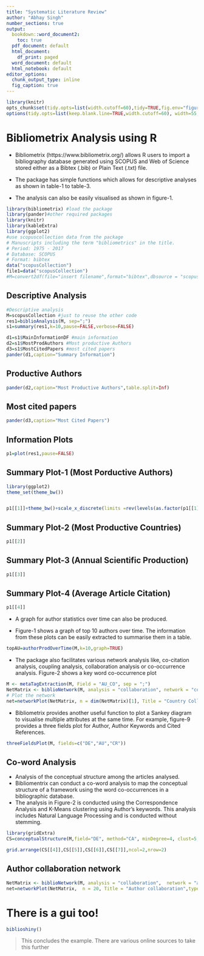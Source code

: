 ```yaml
---
title: "Systematic Literature Review"
author: "Abhay Singh"
number_sections: true
output:
  bookdown::word_document2:
    toc: true
  pdf_document: default
  html_document:
    df_print: paged
  word_document: default
  html_notebook: default
editor_options:
  chunk_output_type: inline
  fig_caption: true
---
```


```r
library(knitr)
opts_chunk$set(tidy.opts=list(width.cutoff=60),tidy=TRUE,fig.env="figure",message=FALSE,warning=FALSE)
options(tidy.opts=list(keep.blank.line=TRUE,width.cutoff=60), width=55,out.width='10cm',out.height='10cm',breaklines=TRUE,fig.widht=8,fig.height=8)
```


# Bibliometrix Analysis using R

* Bibliometrix (https://www.bibliometrix.org/) allows R users to import a bibliography database generated using SCOPUS and Web of Science stored either as a Bibtex (.bib) or Plain Text (.txt) file.

* The package has simple functions which allows for descriptive analyses as shown in table-1 to table-3.

* The analysis can also be easily visualised as shown in figure-1.

```r
library(bibliometrix) #load the package
library(pander)#other required packages
library(knitr)
library(kableExtra)
library(ggplot2)
#use scopuscollection data from the package
# Manuscripts including the term "bibliometrics" in the title.
# Period: 1975 - 2017
# Database: SCOPUS
# Format: bibtex
data("scopusCollection")
file1=data("scopusCollection")
#M=convert2df(file="insert filename",format="bibtex",dbsource = "scopus")#convert the data to data frame
```
## Descriptive Analysis

```r
#Descriptive analysis 
M=scopusCollection #just to reuse the other code
res1=biblioAnalysis(M, sep=";")
s1=summary(res1,k=10,pause=FALSE,verbose=FALSE)

d1=s1$MainInformationDF #main information 
d2=s1$MostProdAuthors #Most productive Authors 
d3=s1$MostCitedPapers #most cited papers 
pander(d1,caption="Summary Information") 
```

## Productive Authors

```r
pander(d2,caption="Most Productive Authors",table.split=Inf) 

```


## Most cited papers

```r
pander(d3,caption="Most Cited Papers") 

```

## Information Plots

```r
p1=plot(res1,pause=FALSE)
```
## Summary Plot-1 (Most Porductive Authors)

```r
library(ggplot2)
theme_set(theme_bw())


p1[[1]]+theme_bw()+scale_x_discrete(limits =rev(levels(as.factor(p1[[1]]$data$AU))))
```
## Summary Plot-2 (Most Productive Countries)

```r
p1[[2]]
```

## Summary Plot-3 (Annual Scientific Production)

```r
p1[[3]]
```
## Summary Plot-4 (Average Article Citation)

```r
p1[[4]]
```
* A graph for author statistics over time can also be produced.

* Figure-1 shows a graph of top 10 authors over time. The information from these plots can be easily extracted to summarise them in a table.

```r
topAU=authorProdOverTime(M,k=10,graph=TRUE)

```

* The package also facilitates various network analysis like, co-citation analysis, coupling analysis, collaboration analysis or co-occurrence analysis. Figure-2 shows a key word co-occurrence plot
```r

M <- metaTagExtraction(M, Field = "AU_CO", sep = ";") 
NetMatrix <- biblioNetwork(M, analysis = "collaboration", network = "countries", sep = ";")
# Plot the network 
net=networkPlot(NetMatrix, n = dim(NetMatrix)[1], Title = "Country Collaboration", type = "circle", size=TRUE, remove.multiple=FALSE,labelsize=0.7,cluster="none")
```

* Bibliometrix provides another useful function to plot a Sankey diagram to visualise multiple attributes at the same time. For example, figure-9 provides a three fields plot for Author, Author Keywords and Cited References.

```r
threeFieldsPlot(M, fields=c("DE","AU","CR")) 

```

## Co-word Analysis

* Analysis of the conceptual structure among the articles analysed. 
* Bibliomentrix can conduct a co-word analysis to map the conceptual structure of a framework using the word co-occurrences in a bibliographic database. 
* The analysis in Figure-2 is conducted using the Correspondence Analysis and K-Means clustering using Author's keywords. This analysis includes Natural Language Processing and is conducted without stemming.

```r
library(gridExtra)
CS=conceptualStructure(M,field="DE", method="CA", minDegree=4, clust=5, stemming=FALSE, labelsize=10, documents=10,graph=FALSE) 

grid.arrange(CS[[4]],CS[[5]],CS[[6]],CS[[7]],ncol=2,nrow=2)

```

## Author collaboration network

```r
NetMatrix <- biblioNetwork(M, analysis = "collaboration",  network = "authors", sep = ";")
net=networkPlot(NetMatrix,  n = 20, Title = "Author collaboration",type = "auto", size=10,size.cex=T,edgesize = 3,labelsize=0.6)
```


# There is a gui too!

```r
biblioshiny()
```


> This concludes the example. There are various online sources to take this further


